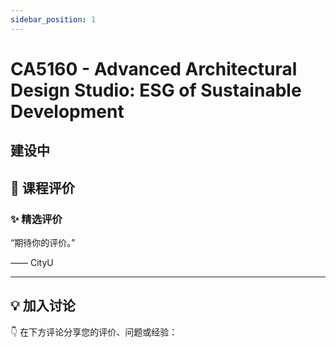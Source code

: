 ```yaml
---
sidebar_position: 1
---
```



# CA5160 - Advanced Architectural Design Studio: ESG of Sustainable Development

## 建设中

## **💬 课程评价**

### ✨ **精选评价**
<div className={commentStyles.commentBox}>
    <p className={commentStyles.commentText}>
        “期待你的评价。”
    </p>
    <p className={commentStyles.commentAuthor}>—— CityU</p>
</div>

---

## **💡 加入讨论**

👇 在下方评论分享您的评价、问题或经验：
<Utterances />
